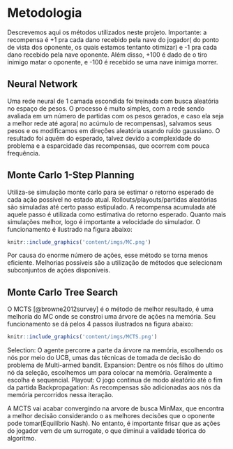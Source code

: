 # Metodologia {#methods}
Descrevemos aqui os métodos utilizados neste projeto. Importante: a recompensa é +1 pra cada dano recebido pela nave do jogador( do ponto de vista dos oponente, os quais estamos tentanto otimizar) e -1 pra cada dano recebido pela nave oponente. Além disso, +100 é dado de o tiro inimigo matar o oponente, e -100 é recebido se uma nave inimiga morrer.

## Neural Network
Uma rede neural de 1 camada escondida foi treinada com busca aleatória no espaço de pesos. O processo é muito simples, com a rede sendo avaliada em um número de partidas com os pesos gerados, e caso ela seja a melhor rede até agora( no acúmulo de recompensas), salvamos seus pesos e os modificamos em direções aleatória usando ruído gaussiano. O resultado foi aquém do esperado, talvez devido a complexidade do problema e a esparcidade das recompensas, que ocorrem com pouca frequência.

## Monte Carlo 1-Step Planning
Utiliza-se simulação monte carlo para se estimar o retorno esperado de cada ação possível no estado atual. Rollouts/playouts/partidas aleatórias são simuladas até certo passo estipulado. A recompensa acumulada até aquele passo é utilizada como estimativa do retorno esperado. Quanto mais simulações melhor, logo é importante a velocidade do simulador. O funcionamento é ilustrado na figura abaixo:

```r
knitr::include_graphics('content/imgs/MC.png')
```

Por causa do enorme número de ações, esse método se torna menos eficiente. Melhorias possíveis são a utilização de métodos que selecionam subconjuntos de ações disponíveis. 

## Monte Carlo Tree Search
O MCTS [@browne2012survey] é o método de melhor resultado, é uma melhoria do MC onde se constroi uma árvore de ações na memória. Seu funcionamento se dá pelos 4 passos ilustrados na figura abaixo:

```r
knitr::include_graphics('content/imgs/MCTS.png')
```

Selection: O agente percorre a parte da árvore na memória, escolhendo os nós por meio do UCB, umas das técnicas de tomada de decisão do problema de Multi-armed bandit.
Expansion: Dentre os nós filhos do ultimo nó da seleção, escolhemos um para colocar na memória. Geralmente a escolha é sequencial.
Playout: O jogo continua de modo aleatório até o fim da partida
Backpropagation: As recompensas são adicionadas aos nós da memória percorridos nessa iteração. 

A MCTS vai acabar convergindo na arvore de busca MinMax, que encontra a melhor decisão considerando o as melhores decisões que o oponente pode tomar(Equilíbrio Nash). No entanto, é importante frisar que as ações do jogador vem de um surrogate, o que diminui a validade téorica do algoritmo.

